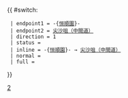 {{ #switch: {{{format|}}}
  | endpoint1 = -{[[恒順園]]}-
  | endpoint2 = [[尖沙咀（中間道）巴士總站|尖沙咀（中間道）]]
  | direction = 1
  | status = {{HK Bus Status|M}}
  | inline = -{[[恒順園]]}- → [[尖沙咀（中間道）巴士總站|尖沙咀（中間道）]]
  | normal =
  | full =
}}<noinclude>[[Category:九龍巴士路線模板|2]]</noinclude>